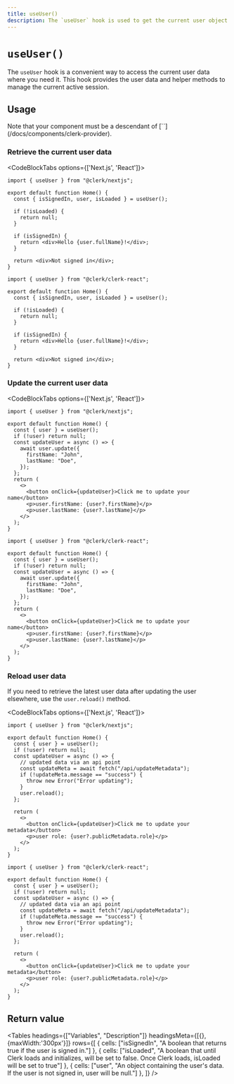 ```yaml
---
title: useUser()
description: The `useUser` hook is used to get the current user object and to update the user's data on the client side.
---
```


# `useUser()`

The `useUser` hook is a convenient way to access the current user data where you need it. This hook provides the user data and helper methods to manage the current active session.

## Usage

<Callout type="info">
  Note that your component must be a descendant of [`<ClerkProvider />`](/docs/components/clerk-provider).
</Callout>

### Retrieve the current user data

<CodeBlockTabs options={['Next.js', 'React']}>
```tsx filename="pages/index.tsx"
import { useUser } from "@clerk/nextjs";

export default function Home() {
  const { isSignedIn, user, isLoaded } = useUser();

  if (!isLoaded) {
    return null;
  }

  if (isSignedIn) {
    return <div>Hello {user.fullName}!</div>;
  }

  return <div>Not signed in</div>;
}

```

```tsx filename="home.tsx"
import { useUser } from "@clerk/clerk-react";

export default function Home() {
  const { isSignedIn, user, isLoaded } = useUser();

  if (!isLoaded) {
    return null;
  }

  if (isSignedIn) {
    return <div>Hello {user.fullName}!</div>;
  }

  return <div>Not signed in</div>;
}

```
</CodeBlockTabs>

### Update the current user data

<CodeBlockTabs options={['Next.js', 'React']}>
```tsx filename="app/page.tsx"
import { useUser } from "@clerk/nextjs";

export default function Home() {
  const { user } = useUser();
  if (!user) return null;
  const updateUser = async () => {
    await user.update({
      firstName: "John",
      lastName: "Doe",
    });
  };
  return (
    <>
      <button onClick={updateUser}>Click me to update your name</button>
      <p>user.firstName: {user?.firstName}</p>
      <p>user.lastName: {user?.lastName}</p>
    </>
  );
}
```

```tsx filename="home.tsx"
import { useUser } from "@clerk/clerk-react";

export default function Home() {
  const { user } = useUser();
  if (!user) return null;
  const updateUser = async () => {
    await user.update({
      firstName: "John",
      lastName: "Doe",
    });
  };
  return (
    <>
      <button onClick={updateUser}>Click me to update your name</button>
      <p>user.firstName: {user?.firstName}</p>
      <p>user.lastName: {user?.lastName}</p>
    </>
  );
}
```
</CodeBlockTabs>

### Reload user data

If you need to retrieve the latest user data after updating the user elsewhere, use the `user.reload()` method.

<CodeBlockTabs options={['Next.js', 'React']}>
```tsx filename="app/page.tsx"
import { useUser } from "@clerk/nextjs";

export default function Home() {
  const { user } = useUser();
  if (!user) return null;
  const updateUser = async () => {
    // updated data via an api point
    const updateMeta = await fetch("/api/updateMetadata");
    if (!updateMeta.message == "success") {
      throw new Error("Error updating");
    }
    user.reload();
  };

  return (
    <>
      <button onClick={updateUser}>Click me to update your metadata</button>
      <p>user role: {user?.publicMetadata.role}</p>
    </>
  );
}
```

```tsx filename="home.tsx"
import { useUser } from "@clerk/clerk-react";

export default function Home() {
  const { user } = useUser();
  if (!user) return null;
  const updateUser = async () => {
    // updated data via an api point
    const updateMeta = await fetch("/api/updateMetadata");
    if (!updateMeta.message == "success") {
      throw new Error("Error updating");
    }
    user.reload();
  };

  return (
    <>
      <button onClick={updateUser}>Click me to update your metadata</button>
      <p>user role: {user?.publicMetadata.role}</p>
    </>
  );
}
```
</CodeBlockTabs>

## Return value

<Tables 
  headings={["Variables", "Description"]} 
  headingsMeta={[{}, {maxWidth:'300px'}]}
  rows={[
    {
      cells: ["isSignedIn", "A boolean that returns true if the user is signed in."]
    },
    {
      cells: ["isLoaded", "A boolean that until Clerk loads and initializes, will be set to false. Once Clerk loads, isLoaded will be set to true"]
    },
    {
      cells: ["user", "An object containing the user's data. If the user is not signed in, user will be null."]
    },
  ]} />
